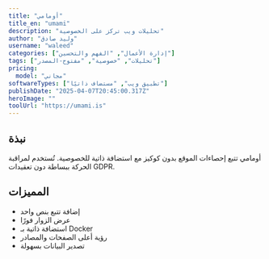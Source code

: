 ---
title: "أومامي"
title_en: "umami"
description: "تحليلات ويب تركز على الخصوصية"
author: "وليد صادق"
username: "waleed"
categories: ["إدارة الأعمال", "الفهم والتحسين"]
tags: ["تحليلات", "خصوصية", "مفتوح-المصدر"]
pricing:
  model: "مجاني"
softwareTypes: ["تطبيق ويب", "مستضاف ذاتيًا"]
publishDate: "2025-04-07T20:45:00.317Z"
heroImage: ""
toolUrl: "https://umami.is"
---
## نبذة
أومامي تتبع إحصاءات الموقع بدون كوكيز مع استضافة ذاتية للخصوصية. تُستخدم لمراقبة الحركة ببساطة دون تعقيدات GDPR.

## المميزات
- إضافة تتبع بنص واحد
- عرض الزوار فورًا
- استضافة ذاتية بـ Docker
- رؤية أعلى الصفحات والمصادر
- تصدير البيانات بسهولة